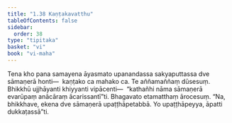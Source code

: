 ```yaml
---
title: "1.38 Kaṇṭakavatthu"
tableOfContents: false
sidebar:
  order: 38
type: "tipitaka"
basket: "vi"
book: "vi-maha"
---
```



<DynamicBreadcrumb />

<Division number="101" book="vi-maha" e="ch" v="3" p="110">

<Paragraph number="442" book="vi-maha">
Tena kho pana samayena āyasmato upanandassa sakyaputtassa dve sāmaṇerā honti—  kaṇṭako ca mahako ca. Te aññamaññaṃ dūsesuṃ. Bhikkhū ujjhāyanti khiyyanti vipācenti—  “kathañhi nāma sāmaṇerā evarūpaṃ anācāraṃ ācarissantī”ti. Bhagavato etamatthaṃ ārocesuṃ. “Na, bhikkhave, ekena dve sāmaṇerā upaṭṭhāpetabbā. Yo upaṭṭhāpeyya, āpatti dukkaṭassā”ti.
</Paragraph>
</Division>